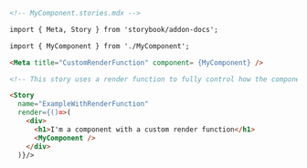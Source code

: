 ```md
<!-- MyComponent.stories.mdx -->

import { Meta, Story } from 'storybook/addon-docs';

import { MyComponent } from './MyComponent';

<Meta title="CustomRenderFunction" component= {MyComponent} />

<!-- This story uses a render function to fully control how the component renders. -->

<Story 
  name="ExampleWithRenderFunction"
  render={()=>(
    <div>
      <h1>I'm a component with a custom render function</h1>
      <MyComponent />
    </div>
  )}/>
```